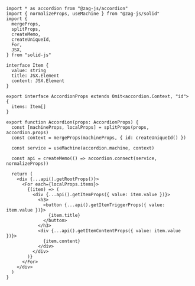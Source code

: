 ```tsx
import * as accordion from "@zag-js/accordion"
import { normalizeProps, useMachine } from "@zag-js/solid"
import {
  mergeProps,
  splitProps,
  createMemo,
  createUniqueId,
  For,
  JSX,
} from "solid-js"

interface Item {
  value: string
  title: JSX.Element
  content: JSX.Element
}

export interface AccordionProps extends Omit<accordion.Context, "id"> {
  items: Item[]
}

export function Accordion(props: AccordionProps) {
  const [machineProps, localProps] = splitProps(props, accordion.props)
  const context = mergeProps(machineProps, { id: createUniqueId() })

  const service = useMachine(accordion.machine, context)

  const api = createMemo(() => accordion.connect(service, normalizeProps))

  return (
    <div {...api().getRootProps()}>
      <For each={localProps.items}>
        {(item) => (
          <div {...api().getItemProps({ value: item.value })}>
            <h3>
              <button {...api().getItemTriggerProps({ value: item.value })}>
                {item.title}
              </button>
            </h3>
            <div {...api().getItemContentProps({ value: item.value })}>
              {item.content}
            </div>
          </div>
        )}
      </For>
    </div>
  )
}
```
